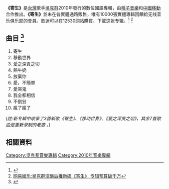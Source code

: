 {{Infobox album
| name       = 寄生
| type       = studio
| artist     = [[吳克群|吳克群]]
| cover      = 
<!-- 未知參數 | background = orange -->
| released   = 2010年3月8日
| recorded   = 
| genre      = [[華語流行音樂|華語流行音樂]]
| length     = 
| label      = [[種子音樂|種子音樂]]
| producer   = 
| reviews    = 
}}
'''《寄生》'''是[[台灣|台灣]]歌手[[吳克群|吳克群]]2010年發行的數位國語專輯，由[[種子音樂|種子音樂]]和[[中國移動|中國移動]]合作推出。'''《寄生》'''並未在各實體通路販售，唯有10000張實體專輯回饋給无线音乐俱乐部的會員。歌迷可以在12530网站購買、下載这张专辑。<ref>{{Cite web |url=http://ent.sina.com.cn/y/2010-03-08/08022890473.shtml |title=新浪音樂:吴克群推出数字专辑《寄生》 |accessdate=2014-06-10 |archive-date=2014-07-14 |archive-url=https://web.archive.org/web/20140714132842/http://ent.sina.com.cn/y/2010-03-08/08022890473.shtml |dead-url=no }}</ref> <ref>[http://ent.163.com/10/0308/10/618DEPFB00032PQV.html 网易娱乐:吴克群涅槃后推新碟《寄生》 专辑预算破千万]</ref>

== 曲目 <ref>{{Cite web |url=http://mojim.com/tw100970x10.htm |title=魔鏡歌詞網 寄生 |accessdate=2014-06-10 |archive-date=2014-06-03 |archive-url=https://web.archive.org/web/20140603101626/http://mojim.com/tw100970x10.htm |dead-url=no }}</ref>==
#寄生
#移動世界
#愛之深責之切
#熱牛奶
#放棄你
#愛，不簡單
#愛哭鬼
#我全都相信
#不倒翁
#瘋了瘋了

(''註:新专辑中收录了3首新歌《寄生》、《移动世界》、《爱之深责之切》，其余7首歌曲是重新录制的老歌 。'')

==相關資料==

<references/>

[[Category:吳克羣音樂專輯|Category:吳克羣音樂專輯]]
[[Category:2010年音樂專輯|Category:2010年音樂專輯]]